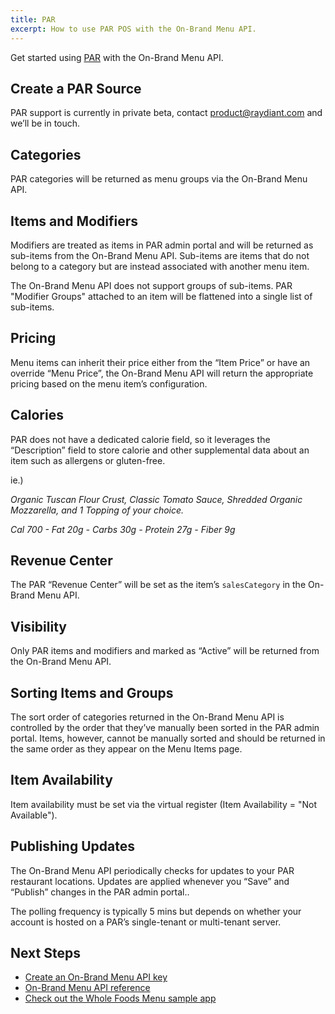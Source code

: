 ```yaml
---
title: PAR
excerpt: How to use PAR POS with the On-Brand Menu API.
---
```


Get started using [PAR](https://partech.com/) with the On-Brand Menu API.

## Create a PAR Source

PAR support is currently in private beta, contact [product@raydiant.com](mailto:product@raydiant.com) and we’ll be in touch.

## Categories

PAR categories will be returned as menu groups via the On-Brand Menu API. 

## Items and Modifiers

Modifiers are treated as items in PAR admin portal and will be returned as sub-items from the On-Brand Menu API. Sub-items are items that do not belong to a category but are instead associated with another menu item.

<Callout>The On-Brand Menu API does not support groups of sub-items. PAR "Modifier Groups" attached to an item will be flattened into a single list of sub-items.</Callout>

## Pricing
Menu items can inherit their price either from the “Item Price” or have an override “Menu Price”, the On-Brand Menu API will return the appropriate pricing based on the menu item’s configuration.

## Calories

PAR does not have a dedicated calorie field, so it leverages the “Description” field to store calorie and other supplemental data about an item such as allergens or gluten-free.  

ie.) 

*Organic Tuscan Flour Crust, Classic Tomato Sauce, Shredded Organic Mozzarella, and 1 Topping of your choice.* 

*Cal 700 - Fat 20g - Carbs 30g - Protein 27g - Fiber 9g*

## Revenue Center

The PAR “Revenue Center” will be set as the item’s `salesCategory` in the On-Brand Menu API.

## Visibility

Only PAR items and modifiers and marked as “Active” will be returned from the On-Brand Menu API.

## Sorting Items and Groups

The sort order of categories returned in the On-Brand Menu API is controlled by the order that they’ve manually been sorted in the PAR admin portal. Items, however, cannot be manually sorted and should be returned in the same order as they appear on the Menu Items page.

## Item Availability

Item availability must be set via the virtual register (Item Availability = "Not Available").

## Publishing Updates

The On-Brand Menu API periodically checks for updates to your PAR restaurant locations. Updates are applied whenever you “Save” and “Publish” changes in the PAR admin portal.. 

The polling frequency is typically 5 mins but depends on whether your account is hosted on a PAR’s single-tenant or multi-tenant server.

## Next Steps

- [Create an On-Brand Menu API key](/docs/on-brand-menu-api/api-keys)
- [On-Brand Menu API reference](/docs/on-brand-menu-api/reference)
- [Check out the Whole Foods Menu sample app](/docs/get-started/sample-apps/whole-foods-menu)
